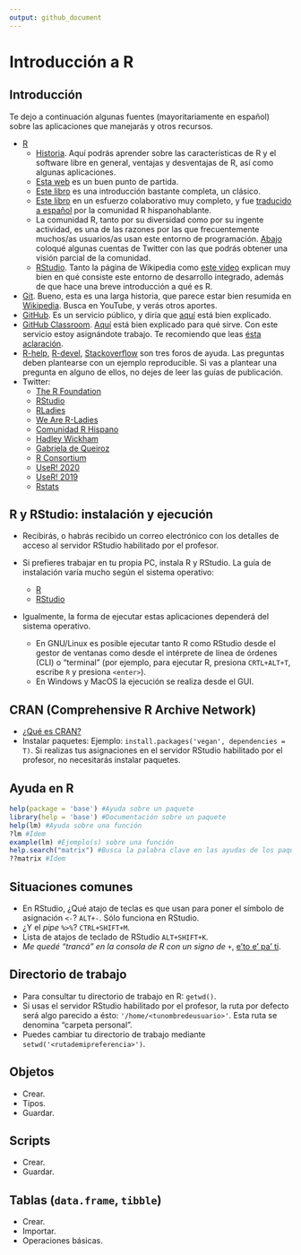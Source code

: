 ```yaml
---
output: github_document
---
```


<!-- Este .md fue generado a partir del .Rmd homónimo. Edítese el .Rmd -->

# Introducción a R

## Introducción

Te dejo a continuación algunas fuentes (mayoritariamente en español) sobre las aplicaciones que manejarás y otros recursos.

* [R](https://www.r-project.org/)
    * [Historia](https://es.coursera.org/lecture/intro-data-science-programacion-estadistica-r/historia-e-introduccion-a-r-alNk0). Aquí podrás aprender sobre las características de R y el software libre en general, ventajas y desventajas de R, así como algunas aplicaciones.
    * [Esta web](https://oscarperpinan.github.io/R/) es un buen punto de partida.
    * [Este libro](https://cran.r-project.org/doc/contrib/rdebuts_es.pdf) es una introducción bastante completa, un clásico.
    * [Este libro](https://r4ds.had.co.nz/) en un esfuerzo colaborativo muy completo, y fue [traducido a español](https://es.r4ds.hadley.nz/) por la comunidad R hispanohablante.
    * La comunidad R, tanto por su diversidad como por su ingente actividad, es una de las razones por las que frecuentemente muchos/as usuarios/as usan este entorno de programación. [Abajo](#twitter) coloqué algunas cuentas de Twitter con las que podrás obtener una visión parcial de la comunidad.
    * [RStudio](https://www.rstudio.com/). Tanto la página de Wikipedia como [este vídeo](https://www.youtube.com/watch?v=5XeFFoTf2IY) explican muy bien en qué consiste este entorno de desarrollo integrado, además de que hace una breve introducción a qué es R.
* [Git](https://git-scm.com/). Bueno, esta es una larga historia, que parece estar bien resumida en [Wikipedia](https://es.wikipedia.org/wiki/Git). Busca en YouTube, y verás otros aportes. 
* [GitHub](https://github.com/). Es un servicio público, y diría que [aquí](https://www.deustoformacion.com/blog/programacion-diseno-web/que-es-para-que-sirve-github) está bien explicado.
* [GitHub Classroom](https://github.com/education/classroom]). [Aquí](https://www.genbeta.com/desarrollo/classroom-for-github-ayudando-a-los-profesores-a-gestionar-los-ejercicios-de-sus-clases) está bien explicado para qué sirve. Con este servicio estoy asignándote trabajo. Te recomiendo que leas  [ésta aclaración](https://github.com/education/classroom#who-is-classroom-for).
* [R-help](https://stat.ethz.ch/mailman/listinfo/r-help), [R-devel](https://stat.ethz.ch/mailman/listinfo/r-devel), [Stackoverflow](https://stackoverflow.com/) son tres foros de ayuda. Las preguntas deben plantearse con un ejemplo reproducible. Si vas a plantear una pregunta en alguno de ellos, no dejes de leer las guías de publicación.
* <a name="twitter"></a>Twitter:
    * [The R Foundation](https://twitter.com/_r_foundation)
    * [RStudio](https://twitter.com/rstudio)
    * [RLadies](https://twitter.com/RLadiesGlobal)
    * [We Are R-Ladies](https://twitter.com/WeAreRLadies)
    * [Comunidad R Hispano](https://twitter.com/r_hisp?lang=es)
    * [Hadley Wickham](https://twitter.com/hadleywickham)
    * [Gabriela de Queiroz](https://twitter.com/gdequeiroz)
    * [R Consortium](https://twitter.com/rconsortium)
    * [UseR! 2020](https://twitter.com/useR2020stl)
    * [UseR! 2019](https://twitter.com/UseR2019_Conf)
    * [Rstats](https://twitter.com/rstatstweet)

## R y RStudio: instalación y ejecución

* Recibirás, o habrás recibido un correo electrónico con los detalles de acceso al servidor RStudio habilitado por el profesor.

* Si prefieres trabajar en tu propia PC, instala R y RStudio. La guía de instalación varía mucho según el sistema operativo:
    * [R](https://cloud.r-project.org/)
    * [RStudio](https://www.rstudio.com/products/rstudio/download/#download)
* Igualmente, la forma de ejecutar estas aplicaciones dependerá del sistema operativo.
    * En GNU/Linux es posible ejecutar tanto R como RStudio desde el gestor de ventanas como desde el intérprete de línea de órdenes (CLI) o "terminal" (por ejemplo, para ejecutar R, presiona `CRTL+ALT+T`, escribe `R` y presiona `<enter>`).
    * En Windows y MacOS la ejecución se realiza desde el GUI.

## CRAN (Comprehensive R Archive Network)
* [¿Qué es CRAN?](https://cran.r-project.org/doc/FAQ/R-FAQ.html#What-is-CRAN_003f)
* Instalar paquetes: Ejemplo: `install.packages('vegan', dependencies = T)`. Si realizas tus asignaciones en el servidor RStudio habilitado por el profesor, no necesitarás instalar paquetes.

## Ayuda en R
```r
help(package = 'base') #Ayuda sobre un paquete
library(help = 'base') #Documentación sobre un paquete
help(lm) #Ayuda sobre una función
?lm #Ídem
example(lm) #Ejemplo(s) sobre una función
help.search("matrix") #Busca la palabra clave en las ayudas de los paquetes
??matrix #Ídem
```

## Situaciones comunes
* En RStudio, ¿Qué atajo de teclas es que usan para poner el símbolo de asignación ` <- `? `ALT+-`. Sólo funciona en RStudio.
* ¿Y el *pipe* ` %>% `? `CTRL+SHIFT+M`.
* Lista de atajos de teclado de RStudio `ALT+SHIFT+K`.
* *Me quedé "trancá" en la consola de R con un signo de `+`*, [e'to e' pa' ti](https://support.rstudio.com/hc/en-us/community/posts/200792676-stuck-on-).

## Directorio de trabajo
* Para consultar tu directorio de trabajo en R: `getwd()`.
* Si usas el servidor RStudio habilitado por el profesor, la ruta por defecto será algo parecido a ésto: `'/home/<tunombredeusuario>'`. Esta ruta se denomina "carpeta personal".
* Puedes cambiar tu directorio de trabajo mediante `setwd('<rutademipreferencia>')`.

## Objetos
* Crear.
* Tipos.
* Guardar.

## Scripts
* Crear.
* Guardar.

## Tablas (`data.frame`, `tibble`)
* Crear.
* Importar.
* Operaciones básicas.
